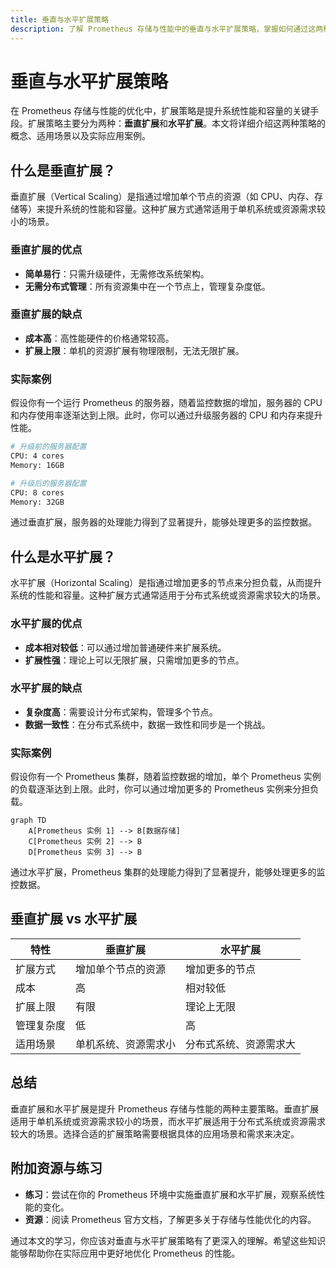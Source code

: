 ```yaml
---
title: 垂直与水平扩展策略
description: 了解 Prometheus 存储与性能中的垂直与水平扩展策略，掌握如何通过这两种方式提升系统的性能和容量。
---
```


# 垂直与水平扩展策略

在 Prometheus 存储与性能的优化中，扩展策略是提升系统性能和容量的关键手段。扩展策略主要分为两种：**垂直扩展**和**水平扩展**。本文将详细介绍这两种策略的概念、适用场景以及实际应用案例。

## 什么是垂直扩展？

垂直扩展（Vertical Scaling）是指通过增加单个节点的资源（如 CPU、内存、存储等）来提升系统的性能和容量。这种扩展方式通常适用于单机系统或资源需求较小的场景。

### 垂直扩展的优点
- **简单易行**：只需升级硬件，无需修改系统架构。
- **无需分布式管理**：所有资源集中在一个节点上，管理复杂度低。

### 垂直扩展的缺点
- **成本高**：高性能硬件的价格通常较高。
- **扩展上限**：单机的资源扩展有物理限制，无法无限扩展。

### 实际案例
假设你有一个运行 Prometheus 的服务器，随着监控数据的增加，服务器的 CPU 和内存使用率逐渐达到上限。此时，你可以通过升级服务器的 CPU 和内存来提升性能。

```bash
# 升级前的服务器配置
CPU: 4 cores
Memory: 16GB

# 升级后的服务器配置
CPU: 8 cores
Memory: 32GB
```

通过垂直扩展，服务器的处理能力得到了显著提升，能够处理更多的监控数据。

## 什么是水平扩展？

水平扩展（Horizontal Scaling）是指通过增加更多的节点来分担负载，从而提升系统的性能和容量。这种扩展方式通常适用于分布式系统或资源需求较大的场景。

### 水平扩展的优点
- **成本相对较低**：可以通过增加普通硬件来扩展系统。
- **扩展性强**：理论上可以无限扩展，只需增加更多的节点。

### 水平扩展的缺点
- **复杂度高**：需要设计分布式架构，管理多个节点。
- **数据一致性**：在分布式系统中，数据一致性和同步是一个挑战。

### 实际案例
假设你有一个 Prometheus 集群，随着监控数据的增加，单个 Prometheus 实例的负载逐渐达到上限。此时，你可以通过增加更多的 Prometheus 实例来分担负载。

```mermaid
graph TD
    A[Prometheus 实例 1] --> B[数据存储]
    C[Prometheus 实例 2] --> B
    D[Prometheus 实例 3] --> B
```

通过水平扩展，Prometheus 集群的处理能力得到了显著提升，能够处理更多的监控数据。

## 垂直扩展 vs 水平扩展

| 特性            | 垂直扩展               | 水平扩展               |
|-----------------|------------------------|------------------------|
| 扩展方式        | 增加单个节点的资源     | 增加更多的节点         |
| 成本            | 高                     | 相对较低               |
| 扩展上限        | 有限                   | 理论上无限             |
| 管理复杂度      | 低                     | 高                     |
| 适用场景        | 单机系统、资源需求小   | 分布式系统、资源需求大 |

## 总结

垂直扩展和水平扩展是提升 Prometheus 存储与性能的两种主要策略。垂直扩展适用于单机系统或资源需求较小的场景，而水平扩展适用于分布式系统或资源需求较大的场景。选择合适的扩展策略需要根据具体的应用场景和需求来决定。

## 附加资源与练习

- **练习**：尝试在你的 Prometheus 环境中实施垂直扩展和水平扩展，观察系统性能的变化。
- **资源**：阅读 Prometheus 官方文档，了解更多关于存储与性能优化的内容。

通过本文的学习，你应该对垂直与水平扩展策略有了更深入的理解。希望这些知识能够帮助你在实际应用中更好地优化 Prometheus 的性能。